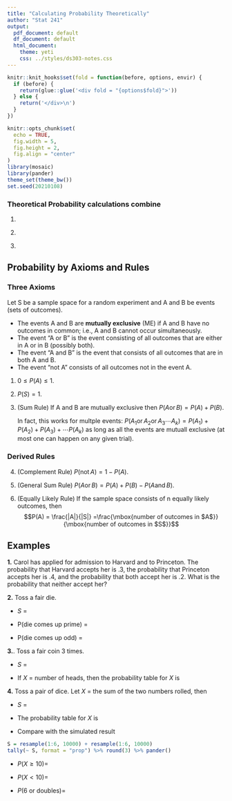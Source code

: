```yaml
---
title: "Calculating Probability Theoretically"
author: "Stat 241"
output:
  pdf_document: default
  df_document: default
  html_document:
    theme: yeti
    css: ../styles/ds303-notes.css
---
```


\def\tor{\operatorname{or}}
\def\tand{\operatorname{and}}
\def\tnot{\operatorname{not}}

<script src="../styles/folding.js"></script>

```r
knitr::knit_hooks$set(fold = function(before, options, envir) {
  if (before) {
    return(glue::glue('<div fold = "{options$fold}">'))
  } else {
    return('</div>\n')
  }
})
```


```r
knitr::opts_chunk$set(
  echo = TRUE,
  fig.width = 5, 
  fig.height = 2,
  fig.align = "center"
)
library(mosaic)
library(pander)
theme_set(theme_bw())
set.seed(20210108)
```


### Theoretical Probability calculations combine 

1.

\vfill

2.

\vfill

3.

\vfill


## Probability by Axioms and Rules

### Three Axioms

Let S be a sample space for a random experiment and A and B be  events (sets of
outcomes). 

* The events A and B are **mutually exclusive** (ME) if A and B have no
outcomes in common; i.e., A and B cannot occur simultaneously.  
* The event "A or B" is the event consisting of all outcomes that are either in A or in B (possibly both).
* The event "A and B" is the event that consists of all outcomes that are in both A and B.
* The event "not A" consists of all outcomes not in the event A.

1.	$0 \le P(A) \le 1$.

2.	$P(S) = 1$.

3. (Sum Rule) If A and B are mutually exclusive then $P(A \tor B) = P(A) + P(B)$.

    In fact, this works for multple events: 
    $P(A_1 \tor A_2 \tor A_3 \cdots A_k) = P(A_1) + P(A_2) + P(A_3) + \cdots P(A_k)$
    as long as all the events are mutuall exclusive (at most one can happen on any given trial).

### Derived Rules

4. (Complement Rule) $P(\tnot A) = 1 - P(A)$.

5. (General Sum Rule)  $P(A \tor B) = P(A) + P(B) - P(A \tand B)$.

6. (Equally Likely Rule)	If the sample space consists of n equally likely outcomes, 
then 
$$P(A) =  \frac{|A|}{|S|} =\frac{\mbox{number of outcomes in $A$}}{\mbox{number of outcomes in $S$}}$$


## Examples

**1.** 
Carol has applied for admission to Harvard and to Princeton.  The probability
that Harvard accepts her is .3, the probability that Princeton accepts her is
.4, and the probability that both accept her is .2.  What is the probability
that neither accept her?

\vfill

**2.** Toss a fair die.  

* $S$ =

\vfill

* P(die comes up prime) = 

\vfill

* P(die comes up odd) = 

\vfill


**3.**.	Toss a fair coin 3 times.

* $S$ =

\vfill

* If $X$ = number of heads, then the probability table for $X$ is

\vfill
\vfill


\newpage

**4.** Toss a pair of dice. Let $X$ = the sum of the two numbers rolled, then 

* $S$ =  

\vspace{2in}

* The probability table for $X$ is   \vfill \vfill

\vspace{2in}

* Compare with the simulated result

```r
S = resample(1:6, 10000) + resample(1:6, 10000)
tally(~ S, format = "prop") %>% round(3) %>% pander()
```


* $P(X \ge 10) =$  \vfill

\vspace{0.5in}

* $P(X < 10) =$   \vfill

\vspace{0.5in}

* $P(\mbox{6 or doubles}) =$

\vspace{1.0in}
